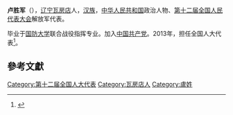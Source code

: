 '''卢胜军'''（{{bd|1955年||}}），[[辽宁|辽宁]][[瓦房店|瓦房店]]人，[[汉族|汉族]]，[[中华人民共和国|中华人民共和国]]政治人物、[[第十二届全国人民代表大会|第十二届全国人民代表大会]]解放军代表。

毕业于[[国防大学|国防大学]]联合战役指挥专业。加入[[中国共产党|中国共产党]]。2013年，担任全国人大代表<ref>{{cite news|title=全国人大代表信息-卢胜军|url=http://210.82.31.1:8084/delegate/viewDelegate.action?dbid=122765|accessdate=2013-04-05|newspaper=全国人大网|archive-url=https://web.archive.org/web/20180929121641/http://www.npc.gov.cn/delegate/viewDelegate.action?dbid=122765|archive-date=2018-09-29|dead-url=yes}}</ref>。

==參考文獻==
{{reflist}}
{{中国政治人物小作品}}

[[Category:第十二届全国人大代表|Category:第十二届全国人大代表]]
[[Category:瓦房店人|Category:瓦房店人]]
[[Category:盧姓|Category:盧姓]]